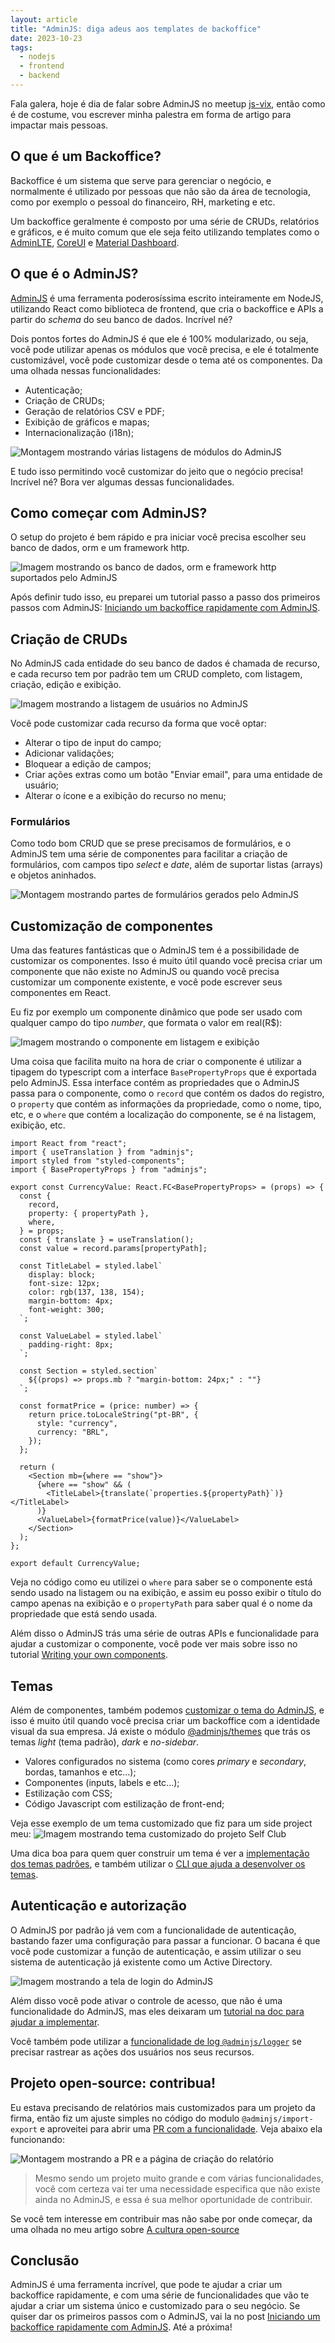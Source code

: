```yaml
---
layout: article
title: "AdminJS: diga adeus aos templates de backoffice"
date: 2023-10-23
tags:
  - nodejs
  - frontend
  - backend
---
```


Fala galera, hoje é dia de falar sobre AdminJS no meetup [js-vix](https://www.eventbrite.com.br/e/js-vix-tickets-741027963587), então como é de costume, vou escrever minha palestra em forma de artigo para impactar mais pessoas.

## O que é um Backoffice?

Backoffice é um sistema que serve para gerenciar o negócio, e normalmente é utilizado por pessoas que não são da área de tecnologia, como por exemplo o pessoal do financeiro, RH, marketing e etc. 

Um backoffice geralmente é composto por uma série de CRUDs, relatórios e gráficos, e é muito comum que ele seja feito utilizando templates como o [AdminLTE](https://adminlte.io/), [CoreUI](https://coreui.io/) e [Material Dashboard](https://www.creative-tim.com/product/material-dashboard).

## O que é o AdminJS?

[AdminJS](https://adminjs.co) é uma ferramenta poderosíssima escrito inteiramente em NodeJS, utilizando React como biblioteca de frontend, que cria o backoffice e APIs a partir do _schema_ do seu banco de dados. Incrível né?

Dois pontos fortes do AdminJS é que ele é 100% modularizado, ou seja, você pode utilizar apenas os módulos que você precisa, e ele é totalmente customizável, você pode customizar desde o tema até os componentes. Da uma olhada nessas funcionalidades:

- Autenticação;
- Criação de CRUDs;
- Geração de relatórios CSV e PDF;
- Exibição de gráficos e mapas;
- Internacionalização (i18n);

![Montagem mostrando várias listagens de módulos do AdminJS](/uploads/adminjs-modules.png)

E tudo isso permitindo você customizar do jeito que o negócio precisa! Incrível né? Bora ver algumas dessas funcionalidades.

## Como começar com AdminJS?

O setup do projeto é bem rápido e pra iniciar você precisa escolher seu banco de dados, orm e um framework http.

![Imagem mostrando os banco de dados, orm e framework http suportados pelo AdminJS](/uploads/adminjs-db-orm-frameworks.png)

Após definir tudo isso, eu preparei um tutorial passo a passo dos primeiros passos com AdminJS: [Iniciando um backoffice rapidamente com AdminJS](/post/iniciando-um-backoffice-rapidamente-com-adminjs/).

## Criação de CRUDs

No AdminJS cada entidade do seu banco de dados é chamada de recurso, e cada recurso tem por padrão tem um CRUD completo, com listagem, criação, edição e exibição.

![Imagem mostrando a listagem de usuários no AdminJS](/uploads/adminjs-list-movies.png)

Você pode customizar cada recurso da forma que você optar:
- Alterar o tipo de input do campo;
- Adicionar validações;
- Bloquear a edição de campos;
- Criar ações extras como um botão "Enviar email", para uma entidade de usuário;
- Alterar o ícone e a exibição do recurso no menu;

### Formulários

Como todo bom CRUD que se prese precisamos de formulários, e o AdminJS tem uma série de componentes para facilitar a criação de formulários, com campos tipo _select_ e _date_, além de suportar listas (arrays) e objetos aninhados.

![Montagem mostrando partes de formulários gerados pelo AdminJS](/uploads/adminjs-forms.png)

## Customização de componentes

Uma das features fantásticas que o AdminJS tem é a possibilidade de customizar os componentes. Isso é muito útil quando você precisa criar um componente que não existe no AdminJS ou quando você precisa customizar um componente existente, e você pode escrever seus componentes em React.

Eu fiz por exemplo um componente dinâmico que pode ser usado com qualquer campo do tipo *number*, que formata o valor em real(R$):

![Imagem mostrando o componente em listagem e exibição](/uploads/adminjs-component-currencyvalue.png)

Uma coisa que facilita muito na hora de criar o componente é utilizar a tipagem do typescript com a interface `BasePropertyProps` que é exportada pelo AdminJS. Essa interface contém as propriedades que o AdminJS passa para o componente, como o `record` que contém os dados do registro, o `property` que contém as informações da propriedade, como o nome, tipo, etc, e o `where` que contém a localização do componente, se é na listagem, exibição, etc.

```tsx
import React from "react";
import { useTranslation } from "adminjs";
import styled from "styled-components";
import { BasePropertyProps } from "adminjs";

export const CurrencyValue: React.FC<BasePropertyProps> = (props) => {
  const {
    record,
    property: { propertyPath },
    where,
  } = props;
  const { translate } = useTranslation();
  const value = record.params[propertyPath];

  const TitleLabel = styled.label`
    display: block;
    font-size: 12px;
    color: rgb(137, 138, 154);
    margin-bottom: 4px;
    font-weight: 300;
  `;

  const ValueLabel = styled.label`
    padding-right: 8px;
  `;

  const Section = styled.section`
    ${(props) => props.mb ? "margin-bottom: 24px;" : ""}
  `;

  const formatPrice = (price: number) => {
    return price.toLocaleString("pt-BR", {
      style: "currency",
      currency: "BRL",
    });
  };

  return (
    <Section mb={where == "show"}>
      {where == "show" && (
        <TitleLabel>{translate(`properties.${propertyPath}`)}</TitleLabel>
      )}
      <ValueLabel>{formatPrice(value)}</ValueLabel>
    </Section>
  );
};

export default CurrencyValue;
```

Veja no código como eu utilizei o `where` para saber se o componente está sendo usado na listagem ou na exibição, e assim eu posso exibir o título do campo apenas na exibição e o `propertyPath` para saber qual é o nome da propriedade que está sendo usada.

Além disso o AdminJS trás uma série de outras APIs e funcionalidade para ajudar a customizar o componente, você pode ver mais sobre isso no tutorial [Writing your own components](https://docs.adminjs.co/ui-customization/writing-your-own-components).

## Temas

Além de componentes, também podemos [customizar o tema do AdminJS](https://docs.adminjs.co/basics/themes), e isso é muito útil quando você precisa criar um backoffice com a identidade visual da sua empresa. Já existe o módulo [@adminjs/themes](https://github.com/SoftwareBrothers/adminjs-themes) que trás os temas _light_ (tema padrão), _dark_ e _no-sidebar_.

- Valores configurados no sistema (como cores _primary_ e _secondary_, bordas, tamanhos e etc...);
- Componentes (inputs, labels e etc...);
- Estilização com CSS;
- Código Javascript com estilização de front-end;

Veja esse exemplo de um tema customizado que fiz para um side project meu:
![Imagem mostrando tema customizado do projeto Self Club](/uploads/adminjs-theme-self-club.png)

Uma dica boa para quem quer construir um tema é ver a [implementação dos temas padrões](https://github.com/SoftwareBrothers/adminjs-themes/tree/main/src/themes), e também utilizar o [CLI que ajuda a desenvolver os temas](https://docs.adminjs.co/basics/themes#cli).

## Autenticação e autorização

O AdminJS por padrão já vem com a funcionalidade de autenticação, bastando fazer uma configuração para passar a funcionar. O bacana é que você pode customizar a função de autenticação, e assim utilizar o seu sistema de autenticação já existente como um Active Directory.

![Imagem mostrando a tela de login do AdminJS](/uploads/adminjs-login.png)

Além disso você pode ativar o controle de acesso, que não é uma funcionalidade do AdminJS, mas eles deixaram um [tutorial na doc para ajudar a implementar](https://docs.adminjs.co/tutorials/adding-role-based-access-control).

Você também pode utilizar a [funcionalidade de log `@adminjs/logger`](https://docs.adminjs.co/basics/features/logger) se precisar rastrear as ações dos usuários nos seus recursos.

## Projeto open-source: contribua!

Eu estava precisando de relatórios mais customizados para um projeto da firma, então fiz um ajuste simples no código do modulo `@adminjs/import-export` e aproveitei para abrir uma [PR com a funcionalidade](https://github.com/SoftwareBrothers/adminjs-import-export/pull/16). Veja abaixo ela funcionando:

![Montagem mostrando a PR e a página de criação do relatório](/uploads/adminjs-pr-report-filters.png)

> Mesmo sendo um projeto muito grande e com várias funcionalidades, você com certeza vai ter uma necessidade especifica que não existe ainda no AdminJS, e essa é sua melhor oportunidade de contribuir. 

Se você tem interesse em contribuir mas não sabe por onde começar, da uma olhada no meu artigo sobre [A cultura open-source](/post/a-cultura-open-source/)

## Conclusão

AdminJS é uma ferramenta incrível, que pode te ajudar a criar um backoffice rapidamente, e com uma série de funcionalidades que vão te ajudar a criar um sistema único e customizado para o seu negócio. Se quiser dar os primeiros passos com o AdminJS, vai la no post [Iniciando um backoffice rapidamente com AdminJS](/post/iniciando-um-backoffice-rapidamente-com-adminjs/). Até a próxima!